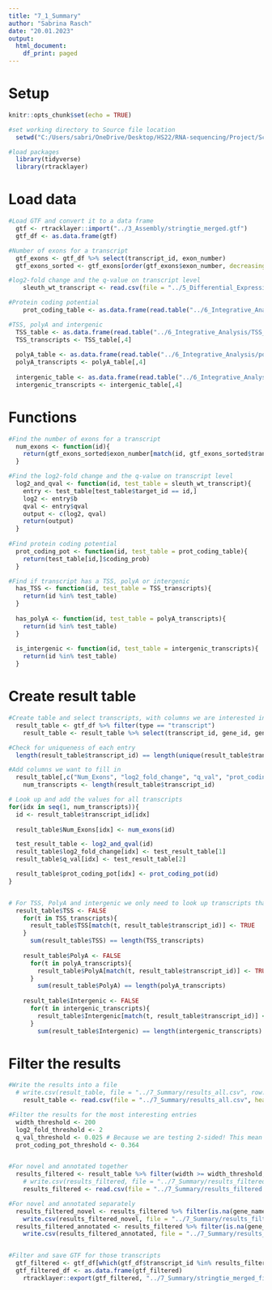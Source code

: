 ---
title: "7_1_Summary"
author: "Sabrina Rasch"
date: "20.01.2023"
output:
  html_document:
    df_print: paged
---

# Setup

```{r message=FALSE, include=FALSE}
knitr::opts_chunk$set(echo = TRUE)

#set working directory to Source file location
  setwd("C:/Users/sabri/OneDrive/Desktop/HS22/RNA-sequencing/Project/Scripts/")

#load packages
  library(tidyverse)
  library(rtracklayer)
```

# Load data

```{r}
#Load GTF and convert it to a data frame
  gtf <- rtracklayer::import("../3_Assembly/stringtie_merged.gtf")
  gtf_df <- as.data.frame(gtf)

#Number of exons for a transcript
  gtf_exons <- gtf_df %>% select(transcript_id, exon_number)
  gtf_exons_sorted <- gtf_exons[order(gtf_exons$exon_number, decreasing = TRUE),]

#log2-fold change and the q-value on transcript level
    sleuth_wt_transcript <- read.csv(file = "../5_Differential_Expression/sleuth_wt_transcript.csv", header = TRUE)

#Protein coding potential
    prot_coding_table <- as.data.frame(read.table("../6_Integrative_Analysis/cpat_output.tsv", header = TRUE, sep="\t"))

#TSS, polyA and intergenic
  TSS_table <- as.data.frame(read.table("../6_Integrative_Analysis/TSS_intersect.tsv", header = FALSE, sep="\t"))
  TSS_transcripts <- TSS_table[,4]
    
  polyA_table <- as.data.frame(read.table("../6_Integrative_Analysis/polyA_intersect.tsv", header = FALSE, sep="\t"))
  polyA_transcripts <- polyA_table[,4]
    
  intergenic_table <- as.data.frame(read.table("../6_Integrative_Analysis/intergenic_intersect.tsv", header = FALSE, sep="\t"))
  intergenic_transcripts <- intergenic_table[,4]
```

# Functions

```{r}
#Find the number of exons for a transcript
  num_exons <- function(id){
    return(gtf_exons_sorted$exon_number[match(id, gtf_exons_sorted$transcript_id)])
  }

#Find the log2-fold change and the q-value on transcript level
  log2_and_qval <- function(id, test_table = sleuth_wt_transcript){
    entry <- test_table[test_table$target_id == id,]
    log2 <- entry$b
    qval <- entry$qval
    output <- c(log2, qval)
    return(output)
  }
  
#Find protein coding potential
  prot_coding_pot <- function(id, test_table = prot_coding_table){
    return(test_table[id,]$coding_prob)
  }

#Find if transcript has a TSS, polyA or intergenic
  has_TSS <- function(id, test_table = TSS_transcripts){
    return(id %in% test_table)
  }
  
  has_polyA <- function(id, test_table = polyA_transcripts){
    return(id %in% test_table)
  }
  
  is_intergenic <- function(id, test_table = intergenic_transcripts){
    return(id %in% test_table)
  }
```

# Create result table

```{r}
#Create table and select transcripts, with columns we are interested in
  result_table <- gtf_df %>% filter(type == "transcript")
    result_table <- result_table %>% select(transcript_id, gene_id, gene_name, width)

#Check for uniqueness of each entry
  length(result_table$transcript_id) == length(unique(result_table$transcript_id))

#Add columns we want to fill in
  result_table[,c("Num_Exons", "log2_fold_change", "q_val", "prot_coding_pot", "TSS", "PolyA", "Intergenic")] <- NA
    num_transcripts <- length(result_table$transcript_id)

# Look up and add the values for all transcripts
for(idx in seq(1, num_transcripts)){
  id <- result_table$transcript_id[idx]
  
  result_table$Num_Exons[idx] <- num_exons(id)

  test_result_table <- log2_and_qval(id)
  result_table$log2_fold_change[idx] <- test_result_table[1]
  result_table$q_val[idx] <- test_result_table[2]

  result_table$prot_coding_pot[idx] <- prot_coding_pot(id)
}


# For TSS, PolyA and intergenic we only need to look up transcripts that are in those tables
  result_table$TSS <- FALSE
    for(t in TSS_transcripts){
      result_table$TSS[match(t, result_table$transcript_id)] <- TRUE
    }
      sum(result_table$TSS) == length(TSS_transcripts)
    
    result_table$PolyA <- FALSE
      for(t in polyA_transcripts){
        result_table$PolyA[match(t, result_table$transcript_id)] <- TRUE
      }
        sum(result_table$PolyA) == length(polyA_transcripts)
    
    result_table$Intergenic <- FALSE
      for(t in intergenic_transcripts){
        result_table$Intergenic[match(t, result_table$transcript_id)] <- TRUE
      }
        sum(result_table$Intergenic) == length(intergenic_transcripts)
```

# Filter the results


```{r}
#Write the results into a file
  # write.csv(result_table, file = "../7_Summary/results_all.csv", row.names = FALSE)
    result_table <- read.csv(file = "../7_Summary/results_all.csv", header = TRUE)

#Filter the results for the most interesting entries
  width_threshold <- 200
  log2_fold_threshold <- 2
  q_val_threshold <- 0.025 # Because we are testing 2-sided! This mean the significance level is 0.05 
  prot_coding_pot_threshold <- 0.364


#For novel and annotated together
  results_filtered <- result_table %>% filter(width >= width_threshold, prot_coding_pot <= prot_coding_pot_threshold, Num_Exons > 1, log2_fold_change < -log2_fold_threshold | log2_fold_change > log2_fold_threshold, q_val <= q_val_threshold, TSS == TRUE, PolyA == TRUE)
    # write.csv(results_filtered, file = "../7_Summary/results_filtered.csv", row.names = FALSE)
    results_filtered <- read.csv(file = "../7_Summary/results_filtered.csv", header = TRUE)

#For novel and annotated separately
  results_filtered_novel <- results_filtered %>% filter(is.na(gene_name))
    write.csv(results_filtered_novel, file = "../7_Summary/results_filtered_novel.csv", row.names = FALSE)
  results_filtered_annotated <- results_filtered %>% filter(is.na(gene_name) == FALSE)
    write.csv(results_filtered_annotated, file = "../7_Summary/results_filtered_annotated.csv", row.names = FALSE)


#Filter and save GTF for those transcripts
  gtf_filtered <- gtf_df[which(gtf_df$transcript_id %in% results_filtered$transcript_id),]
  gtf_filtered_df <- as.data.frame(gtf_filtered)
    rtracklayer::export(gtf_filtered, "../7_Summary/stringtie_merged_filtered.gtf")


```
